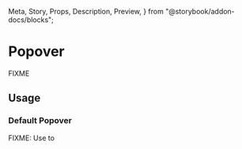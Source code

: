   Meta,
  Story,
  Props,
  Description,
  Preview,
} from "@storybook/addon-docs/blocks";

<Meta title="Components | Overlays / Popover" component={Popover} />

# Popover

<Description of={Popover} />

<Preview withToolbar>
  <Story name="Example">
    <Popover>
      <span>FIXME</span>
    </Popover>
  </Story>
</Preview>

<Props of={Popover} />

## Usage

### Default Popover

FIXME: Use to
